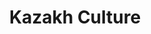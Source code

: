 ﻿---
title: "Kazakh Culture"
description: "My blog about the rich traditions and culture of Kazakhstan."
image: "images/kazakh-photo.jpg"
gradientFrom: "rgba(0, 0, 0, 0.5)"
gradientTo: "rgba(0, 0, 0, 0.1)"
link: "blog"
cta: "Explore Articles"
order: 1
---
